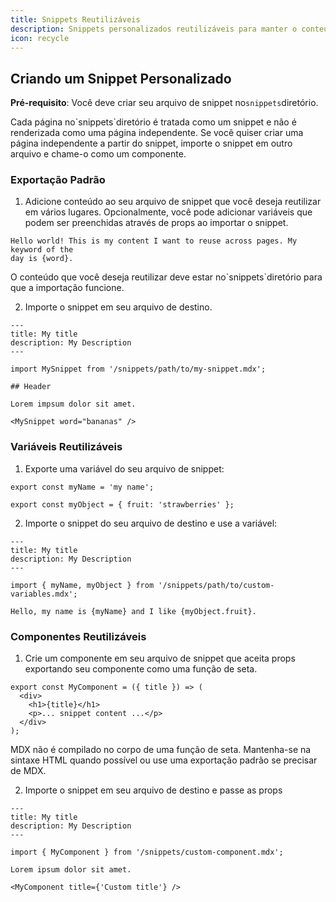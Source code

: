 ```yaml
---
title: Snippets Reutilizáveis
description: Snippets personalizados reutilizáveis para manter o conteúdo sincronizado
icon: recycle
---
```



<SnippetIntro />

## Criando um Snippet Personalizado

**Pré-requisito**: Você deve criar seu arquivo de snippet no`snippets`diretório.

<Note>
  Cada página no`snippets`diretório é tratada como um snippet e não é renderizada como uma página independente. Se você quiser criar uma página independente a partir do snippet, importe o snippet em outro arquivo e chame-o como um componente.
</Note>

### Exportação Padrão

1. Adicione conteúdo ao seu arquivo de snippet que você deseja reutilizar em vários lugares. Opcionalmente, você pode adicionar variáveis que podem ser preenchidas através de props ao importar o snippet.

```mdx snippets/my-snippet.mdx
Hello world! This is my content I want to reuse across pages. My keyword of the
day is {word}.
```

<Warning>
  O conteúdo que você deseja reutilizar deve estar no`snippets`diretório para que a importação funcione.
</Warning>

2. Importe o snippet em seu arquivo de destino.

```mdx destination-file.mdx
---
title: My title
description: My Description
---

import MySnippet from '/snippets/path/to/my-snippet.mdx';

## Header

Lorem impsum dolor sit amet.

<MySnippet word="bananas" />
```

### Variáveis Reutilizáveis

1. Exporte uma variável do seu arquivo de snippet:

```mdx snippets/path/to/custom-variables.mdx
export const myName = 'my name';

export const myObject = { fruit: 'strawberries' };
```

2. Importe o snippet do seu arquivo de destino e use a variável:

```mdx destination-file.mdx
---
title: My title
description: My Description
---

import { myName, myObject } from '/snippets/path/to/custom-variables.mdx';

Hello, my name is {myName} and I like {myObject.fruit}.
```

### Componentes Reutilizáveis

1. Crie um componente em seu arquivo de snippet que aceita props exportando seu componente como uma função de seta.

```mdx snippets/custom-component.mdx
export const MyComponent = ({ title }) => (
  <div>
    <h1>{title}</h1>
    <p>... snippet content ...</p>
  </div>
);
```

<Warning>
  MDX não é compilado no corpo de uma função de seta. Mantenha-se na sintaxe HTML quando possível ou use uma exportação padrão se precisar de MDX.
</Warning>

2. Importe o snippet em seu arquivo de destino e passe as props

```mdx destination-file.mdx
---
title: My title
description: My Description
---

import { MyComponent } from '/snippets/custom-component.mdx';

Lorem ipsum dolor sit amet.

<MyComponent title={'Custom title'} />
```
